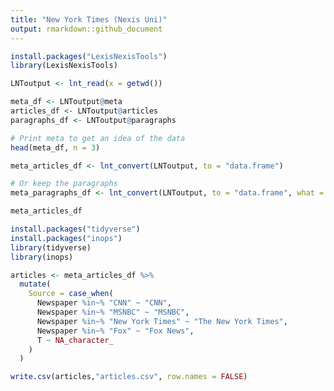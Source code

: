 ---
title: "New York Times (Nexis Uni)"
output: rmarkdown::github_document
---

```{r}
install.packages("LexisNexisTools")
library(LexisNexisTools)

```

```{r}
LNToutput <- lnt_read(x = getwd())

```

```{r}
meta_df <- LNToutput@meta
articles_df <- LNToutput@articles
paragraphs_df <- LNToutput@paragraphs

# Print meta to get an idea of the data
head(meta_df, n = 3)
```

```{r}
meta_articles_df <- lnt_convert(LNToutput, to = "data.frame")

# Or keep the paragraphs
meta_paragraphs_df <- lnt_convert(LNToutput, to = "data.frame", what = "Paragraphs")
```

```{r}
meta_articles_df
```



```{r}
install.packages("tidyverse")
install.packages("inops")
library(tidyverse)
library(inops)
```

```{r}
articles <- meta_articles_df %>% 
  mutate(
    Source = case_when(
      Newspaper %in~% "CNN" ~ "CNN",
      Newspaper %in~% "MSNBC" ~ "MSNBC",
      Newspaper %in~% "New York Times" ~ "The New York Times",
      Newspaper %in~% "Fox" ~ "Fox News",
      T ~ NA_character_
    )
  )

write.csv(articles,"articles.csv", row.names = FALSE)
```



